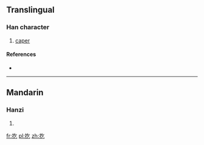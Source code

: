 ==Translingual==

===Han character===
{{Han char|rn=64|rad=手|as=03|sn=6|four=5801<sub>7</sub>|canj=手人弓 (QON)}}

# [[caper]]

====References====
* {{Han ref|kx=0418.060|dkj=11806|dj=0765.010|hdz=31831.030|uh=6262|ud=25186|bh=C9E8|bd=51688}}

----

==Mandarin==

===Hanzi===
{{cmn-hanzi|pin=[[gē]] ([[ge1]]), [[gǔ]] ([[gu3]]), [[xì]] ([[xi4]])|wg=ko<sup>1</sup>, ku<sup>3</sup>, hsi<sup>4</sup>}}

# {{defn|Mandarin|sort=手03}}

[[fr:扢]]
[[pl:扢]]
[[zh:扢]]